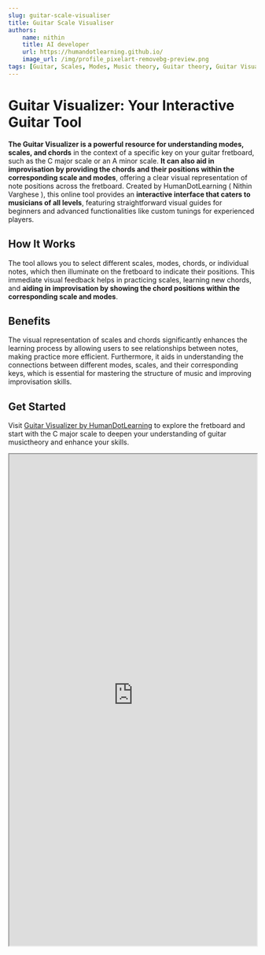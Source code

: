 ```yaml
---
slug: guitar-scale-visualiser
title: Guitar Scale Visualiser
authors:
    name: nithin
    title: AI developer
    url: https://humandotlearning.github.io/
    image_url: /img/profile_pixelart-removebg-preview.png
tags: [Guitar, Scales, Modes, Music theory, Guitar theory, Guitar Visualizer]
---
```



# Guitar Visualizer: Your Interactive Guitar Tool

**The Guitar Visualizer is a powerful resource for understanding modes, scales, and chords** in the context of a specific key on your guitar fretboard, such as the C major scale or an A minor scale. **It can also aid in improvisation by providing the chords and their positions within the corresponding scale and modes**, offering a clear visual representation of note positions across the fretboard. Created by HumanDotLearning ( Nithin Varghese ), this online tool provides an **interactive interface that caters to musicians of all levels**, featuring straightforward visual guides for beginners and advanced functionalities like custom tunings for experienced players.

## How It Works

The tool allows you to select different scales, modes, chords, or individual notes, which then illuminate on the fretboard to indicate their positions. This immediate visual feedback helps in practicing scales, learning new chords, and **aiding in improvisation by showing the chord positions within the corresponding scale and modes**.

## Benefits

The visual representation of scales and chords significantly enhances the learning process by allowing users to see relationships between notes, making practice more efficient. Furthermore, it aids in understanding the connections between different modes, scales, and their corresponding keys, which is essential for mastering the structure of music and improving improvisation skills.

## Get Started

Visit [Guitar Visualizer by HumanDotLearning](https://humandotlearning.github.io/guitar_visualiser/) to explore the fretboard and start with the C major scale to deepen your understanding of guitar musictheory and enhance your skills.

<iframe src="https://humandotlearning.github.io/guitar_visualiser/" width="100%" height="1000px" style={{border: "none"}}></iframe>

